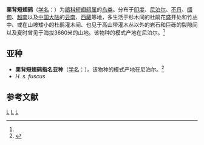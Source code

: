 {{Speciesbox
| taxon = Heteroxenicus stellata
| status = LC |  status_system = iucn3.1
| status_ref = <ref  name=iucn>{{IUCN2010|version=2010.3| assessors = [[BirdLife_International|BirdLife International]] | year = 2009 | id = 147298 | title = Brachypteryx stellata  |downloaded = 2010-11-4}}</ref>
| image = DrymocharesStellatusGould.jpg
| binomial_authority = (Gould, 1868)<ref name='id2992'>{{cite web| url =http://www.bioinfo.cn/db05/BjdwSpecies.php?action=view&id=2992| title =栗背短翅鸫| work =《中国动物物种编目数据库》| publisher =中国科学院微生物研究所| author =中国科学院动物研究所| accessdate =2009-04-04| deadurl =yes| archiveurl =https://web.archive.org/web/20160305065459/http://www.bioinfo.cn/db05/BjdwSpecies.php?action=view&id=2992| archivedate =2016-03-05}}</ref>
}}

'''栗背短翅鸫'''（[[学名|学名]]：{{lang|la|''Brachypteryx stellata''}}）为[[鶲科|鶲科]][[短翅鸫属|短翅鸫属]]的[[鸟类|鸟类]]。分布于[[印度|印度]]、[[尼泊尔|尼泊尔]]、[[不丹|不丹]]、[[缅甸|缅甸]]、[[越南|越南]]以及[[中国大陆|中国大陆]]的[[云南|云南]]、[[西藏|西藏]]等地，多生活于杉木间的杜鹃花盛开处和竹丛中、或在山坡矮小的杜鹃灌木间、也见于高山带灌木丛以外的岩石和巨砾的裂隙间以及夏时曾见于海拔3660米的山地。该物种的模式产地在尼泊尔。<ref name='id2992'/>

==亚种==
*'''栗背短翅鸫指名亚种'''（[[学名|学名]]：{{lang|la|''Brachypteryx stellata stellata''}}）。该物种的模式产地在尼泊尔。<ref name='id2993'>{{cite web| url =http://www.bioinfo.cn/db05/BjdwSpecies.php?action=view&id=2993| title =栗背短翅鸫指名亚种| work =《中国动物物种编目数据库》| publisher =中国科学院微生物研究所| author =中国科学院动物研究所| accessdate =2009-04-04| deadurl =yes| archiveurl =https://web.archive.org/web/20160305030955/http://www.bioinfo.cn/db05/BjdwSpecies.php?action=view&id=2993| archivedate =2016-03-05}}</ref>
* ''H. s. fuscus''

== 参考文献 ==
{{reflist}}
{{Taxonbar|from=Q27075661}}

[[Category:单种属鸟类|L]]
[[Category:_1868年描述的鸟类|L]]
[[Category:_鶲科|L]]


{{雀形目小作品}}